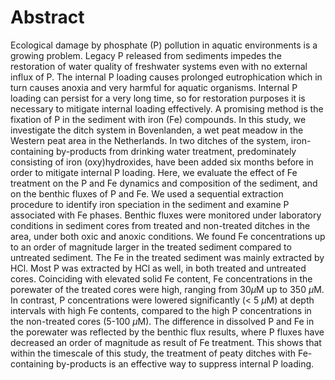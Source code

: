 # Abstract {-}

Ecological damage by phosphate (P) pollution in aquatic  environments is a growing problem. Legacy P released from sediments impedes the restoration of water quality of freshwater systems even with no external influx of P. The internal P loading causes prolonged eutrophication which in turn causes anoxia and very harmful for aquatic organisms. Internal P loading can persist for a very long time, so for restoration purposes it is necessary to mitigate internal loading effectively. A promising method is the fixation of P in the sediment with iron (Fe) compounds. In this study, we investigate the ditch system in Bovenlanden, a wet peat meadow in the Western peat area in the Netherlands. In two ditches of the system, iron-containing by-products from drinking water treatment, predominately consisting of iron (oxy)hydroxides, have been added six months before in order to mitigate internal P loading. Here, we evaluate the effect of Fe treatment on the P and Fe dynamics and composition of the sediment, and on the benthic fluxes of P and Fe.  We used a sequential extraction procedure to identify iron speciation in the sediment and examine P associated with Fe phases. Benthic fluxes were monitored under laboratory conditions in sediment cores from treated and non-treated ditches in the area, under both oxic and anoxic conditions. We found Fe concentrations up to an order of magnitude larger in the treated sediment compared to untreated sediment. The Fe in the treated sediment was mainly  extracted by HCl. Most P was extracted by HCl as well, in both treated and untreated cores. Coinciding with elevated solid Fe content, Fe concentrations in the porewater of the treated cores were high, ranging from 30$\mu$M up to 350 $\mu$M. In contrast, P concentrations were lowered significantly (< 5 $\mu$M) at depth intervals with high Fe contents, compared to the high P concentrations in the non-treated cores (5-100 $\mu$M). The difference in dissolved P and Fe in the porewater was reflected by the benthic flux results, where P fluxes have decreased an order of magnitude as result of Fe treatment. This shows that within the timescale of this study, the treatment of peaty ditches with Fe-containing by-products is an effective way to suppress internal P loading.